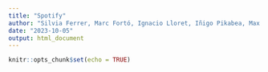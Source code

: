 ---
title: "Spotify"
author: "Silvia Ferrer, Marc Fortó, Ignacio Lloret, Iñigo Pikabea, Max Ticó and Rong Xing"
date: "2023-10-05"
output: html_document
---

```{r setup, include=FALSE}
knitr::opts_chunk$set(echo = TRUE)
```
